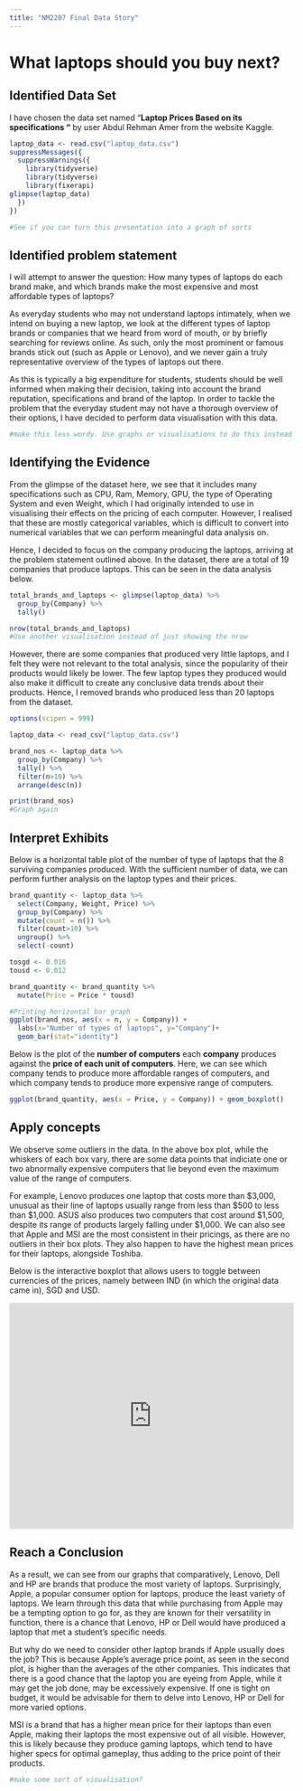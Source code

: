 ```yaml
---
title: "NM2207 Final Data Story"
---
```


# What laptops should you buy next?

## Identified Data Set

I have chosen the data set named "**Laptop Prices Based on its specifications "** by user Abdul Rehman Amer from the website Kaggle.

```r
laptop_data <- read.csv("laptop_data.csv")
suppressMessages({
  suppressWarnings({
    library(tidyverse)
    library(tidyverse)
    library(fixerapi)
glimpse(laptop_data)
  })
})

#See if you can turn this presentation into a graph of sorts
```

## Identified problem statement

I will attempt to answer the question: How many types of laptops do each brand make, and which brands make the most expensive and most affordable types of laptops?

As everyday students who may not understand laptops intimately, when we intend on buying a new laptop, we look at the different types of laptop brands or companies that we heard from word of mouth, or by briefly searching for reviews online. As such, only the most prominent or famous brands stick out (such as Apple or Lenovo), and we never gain a truly representative overview of the types of laptops out there.

As this is typically a big expenditure for students, students should be well informed when making their decision, taking into account the brand reputation, specifications and brand of the laptop. In order to tackle the problem that the everyday student may not have a thorough overview of their options, I have decided to perform data visualisation with this data. 
```r
#make this less wordy. Use graphs or visualisations to do this instead
```


## Identifying the Evidence

From the glimpse of the dataset here, we see that it includes many specifications such as CPU, Ram, Memory, GPU, the type of Operating System and even Weight, which I had originally intended to use in visualising their effects on the pricing of each computer. However, I realised that these are mostly categorical variables, which is difficult to convert into numerical variables that we can perform meaningful data analysis on.

Hence, I decided to focus on the company producing the laptops, arriving at the problem statement outlined above. In the dataset, there are a total of 19 companies that produce laptops. This can be seen in the data analysis below.

```r
total_brands_and_laptops <- glimpse(laptop_data) %>%
  group_by(Company) %>%
  tally()

nrow(total_brands_and_laptops)
#Use another visualisation instead of just showing the nrow
```

However, there are some companies that produced very little laptops, and I felt they were not relevant to the total analysis, since the popularity of their products would likely be lower. The few laptop types they produced would also make it difficult to create any conclusive data trends about their products. Hence, I removed brands who produced less than 20 laptops from the dataset.

```r
options(scipen = 999)

laptop_data <- read_csv("laptop_data.csv")

brand_nos <- laptop_data %>% 
  group_by(Company) %>% 
  tally() %>% 
  filter(n>10) %>% 
  arrange(desc(n))

print(brand_nos)
#Graph again
```

## Interpret Exhibits

Below is a horizontal table plot of the number of type of laptops that the 8 surviving companies produced. With the sufficient number of data, we can perform further analysis on the laptop types and their prices.

```r
brand_quantity <- laptop_data %>% 
  select(Company, Weight, Price) %>% 
  group_by(Company) %>% 
  mutate(count = n()) %>% 
  filter(count>10) %>% 
  ungroup() %>% 
  select(-count)

tosgd <- 0.016
tousd <- 0.012

brand_quantity <- brand_quantity %>% 
  mutate(Price = Price * tousd)

#Printing horizontal bar graph
ggplot(brand_nos, aes(x = n, y = Company)) +
  labs(x="Number of types of laptops", y="Company")+
  geom_bar(stat="identity")
```

Below is the plot of the **number of computers** each **company** produces against the **price of each unit of computers**. Here, we can see which company tends to produce more affordable ranges of computers, and which company tends to produce more expensive range of computers.

```r
ggplot(brand_quantity, aes(x = Price, y = Company)) + geom_boxplot()
```

## Apply concepts

We observe some outliers in the data. In the above box plot, while the whiskers of each box vary, there are some data points that indiciate one or two abnormally expensive computers that lie beyond even the maximum value of the range of computers.

For example, Lenovo produces one laptop that costs more than \$3,000, unusual as their line of laptops usually range from less than \$500 to less than \$1,000. ASUS also produces two computers that cost around \$1,500, despite its range of products largely falling under \$1,000. We can also see that Apple and MSI are the most consistent in their pricings, as there are no outliers in their box plots. They also happen to have the highest mean prices for their laptops, alongside Toshiba.

Below is the interactive boxplot that allows users to toggle between currencies of the prices, namely between IND (in which the original data came in), SGD and USD.

```{=html}
<iframe height="400" width="100%" frameborder="no" src="https://iaekr.shinyapps.io/sample_app_nm2207/"> </iframe>
```
## Reach a Conclusion

As a result, we can see from our graphs that comparatively, Lenovo, Dell and HP are brands that produce the most variety of laptops. Surprisingly, Apple, a popular consumer option for laptops, produce the least variety of laptops. We learn through this data that while purchasing from Apple may be a tempting option to go for, as they are known for their versatility in function, there is a chance that Lenovo, HP or Dell would have produced a laptop that met a student's specific needs.

But why do we need to consider other laptop brands if Apple usually does the job? This is because Apple's average price point, as seen in the second plot, is higher than the averages of the other companies. This indicates that there is a good chance that the laptop you are eyeing from Apple, while it may get the job done, may be excessively expensive. If one is tight on budget, it would be advisable for them to delve into Lenovo, HP or Dell for more varied options.

MSI is a brand that has a higher mean price for their laptops than even Apple, making their laptops the most expensive out of all visible. However, this is likely because they produce gaming laptops, which tend to have higher specs for optimal gameplay, thus adding to the price point of their products.
```r
#make some sort of visualisation?
```

